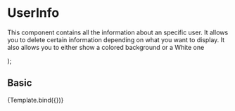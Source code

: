 
<Meta title="Components/Content/UserInfo" component={UserInfo} />

# UserInfo

This component contains all the information about an specific user. It allows you to delete certain information depending on what you want to display.
It also allows you to either show a colored background or a White one

<Props of={UserInfo} />

  <UserInfo
    user={args.user}
    backgroundColor={args.backgroundColor}
    textColor={args.textColor}
  />
);

## Basic

<Canvas>
  <Story
    name="Basic"
    argTypes={{
      backgroundColor: {
        table: {
          defaultValue: { summary: 'rgb(87, 160, 255)' },
        },
      },
      textColor: {
        table: {
          defaultValue: { summary: 'grey' },
        },
      },
    }}
    args={{
      user: {
        username: 'Users Name',
        userImg:
          'https://www.semana.com/resizer/AhOjY7VO50nkdLUyhuzX2HcLZuc=/fit-in/768x0/smart/filters:format(jpg):quality(80)/cloudfront-us-east-1.images.arcpublishing.com/semana/KVRYJNDM6FGKPGL6WXPO26HFUA.png',
        userColor: 'yellow',
        description: 'this is a brief description by the user',
        totalPoints: 300,
        level: 2,
        contactsNumber: 40,
        currentTasks: 3,
      },
      backgroundColor: '',
      textColor: '',
    }}
  >
    {Template.bind({})}
  </Story>
</Canvas>

<ArgsTable of={UserInfo} story="Basic" />
